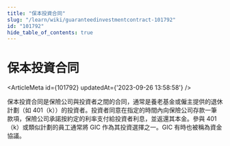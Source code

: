 ```yaml
---
title: "保本投資合同"
slug: "/learn/wiki/guaranteedinvestmentcontract-101792"
id: "101792"
hide_table_of_contents: true
---
```



# 保本投資合同

<ArticleMeta id={101792} updatedAt={'2023-09-26 13:58:58'} />
<div className='border-solid border-b border-t-0 my-4 border-[var(--ifm-color-gray-300)]' />

保本投資合同是保險公司與投資者之間的合同，通常是養老基金或僱主提供的退休計劃（如 401（k））的投資者。投資者同意在指定的時間內向保險公司存款一筆款項，保險公司承諾按約定的利率支付給投資者利息，並返還其本金。參與 401（k）或類似計劃的員工通常將 GIC 作為其投資選擇之一。GIC 有時也被稱為資金協議。
